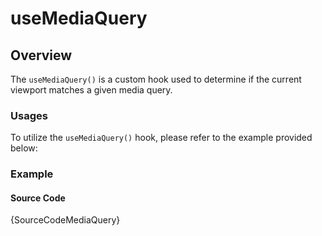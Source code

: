# useMediaQuery

## Overview

The `useMediaQuery()` is a custom hook used to determine if the current viewport matches a given media query.

### Usages

To utilize the `useMediaQuery()` hook, please refer to the example provided below:


### Example


<IframeWindow url="https://demos.themeselection.com/materio-mui-nextjs-admin-template/demo-1/en/hook-examples/use-media-query" />

#### Source Code

<TsToJsCodeSnippet>{SourceCodeMediaQuery}</TsToJsCodeSnippet>
